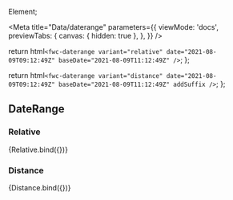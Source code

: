 Element;

<Meta
  title="Data/daterange"
  parameters={{
    viewMode: 'docs',
    previewTabs: {
      canvas: { hidden: true },
    },
  }}
/>

  return html`<fwc-daterange variant="relative" date="2021-08-09T09:12:49Z" baseDate="2021-08-09T11:12:49Z" />`;
};

  return html`<fwc-daterange
    variant="distance"
    date="2021-08-09T09:12:49Z"
    baseDate="2021-08-09T11:12:49Z"
    addSuffix
  />`;
};

## DateRange

### Relative

<Canvas>
  <Story name="default" args={{}}>
    {Relative.bind({})}
  </Story>
</Canvas>

### Distance

<Canvas>
  <Story name="distance" args={{}}>
    {Distance.bind({})}
  </Story>
</Canvas>
